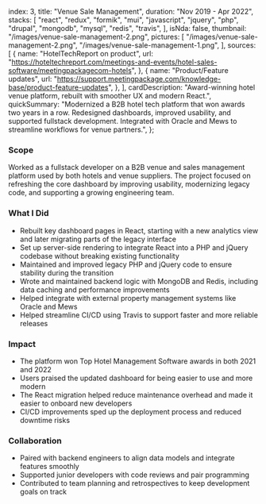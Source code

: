   index: 3,
  title: "Venue Sale Management",
  duration: "Nov 2019 - Apr 2022",
  stacks: [
    "react",
    "redux",
    "formik",
    "mui",
    "javascript",
    "jquery",
    "php",
    "drupal",
    "mongodb",
    "mysql",
    "redis",
    "travis",
  ],
  isNda: false,
  thumbnail: "/images/venue-sale-management-2.png",
  pictures: [
    "/images/venue-sale-management-2.png",
    "/images/venue-sale-management-1.png",
  ],
  sources: [
    {
      name: "HotelTechReport on product",
      url: "https://hoteltechreport.com/meetings-and-events/hotel-sales-software/meetingpackagecom-hotels",
    },
    {
      name: "Product/Feature updates",
      url: "https://support.meetingpackage.com/knowledge-base/product-feature-updates",
    },
  ],
  cardDescription:
    "Award-winning hotel venue platform, rebuilt with smoother UX and modern React.",
  quickSummary:
    "Modernized a B2B hotel tech platform that won awards two years in a row. Redesigned dashboards, improved usability, and supported fullstack development. Integrated with Oracle and Mews to streamline workflows for venue partners.",
};

### Scope

Worked as a fullstack developer on a B2B venue and sales management platform used by both hotels and venue suppliers. The project focused on refreshing the core dashboard by improving usability, modernizing legacy code, and supporting a growing engineering team.

### What I Did

- Rebuilt key dashboard pages in React, starting with a new analytics view and later migrating parts of the legacy interface
- Set up server-side rendering to integrate React into a PHP and jQuery codebase without breaking existing functionality
- Maintained and improved legacy PHP and jQuery code to ensure stability during the transition
- Wrote and maintained backend logic with MongoDB and Redis, including data caching and performance improvements
- Helped integrate with external property management systems like Oracle and Mews
- Helped streamline CI/CD using Travis to support faster and more reliable releases

### Impact

- The platform won Top Hotel Management Software awards in both 2021 and 2022
- Users praised the updated dashboard for being easier to use and more modern
- The React migration helped reduce maintenance overhead and made it easier to onboard new developers
- CI/CD improvements sped up the deployment process and reduced downtime risks

### Collaboration

- Paired with backend engineers to align data models and integrate features smoothly
- Supported junior developers with code reviews and pair programming
- Contributed to team planning and retrospectives to keep development goals on track
